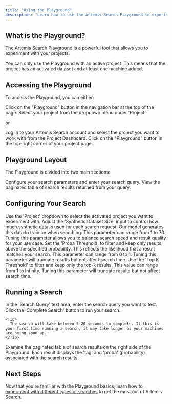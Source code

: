 ```yaml
---
title: "Using the Playground"
description: "Learn how to use the Artemis Search Playground to experiment with your projects"
---
```


## What is the Playground?
The Artemis Search Playground is a powerful tool that allows you to experiment with your projects.

<Note>
  You can only use the Playground with an active project. This means that the project has an activated dataset and at least one machine added.
</Note>

## Accessing the Playground

To access the Playground, you can either:

<Steps>
  <Step title="Open the Playground">
    Click on the "Playground" button in the navigation bar at the top of the page.
  </Step>
  <Step title="Select your project">
    Select your project from the dropdown menu under 'Project'.
  </Step>
</Steps>

or

<Steps>
  <Step title="Navigate to your project">
    Log in to your Artemis Search account and select the project you want to work with from the Project Dashboard.
  </Step>
  <Step title="Open the Playground">
    Click on the "Playground" button in the top-right corner of your project page.
  </Step>
</Steps>

## Playground Layout

The Playground is divided into two main sections:

<CardGroup cols={2}>
<Card title="Left Column: Settings and Search" icon="sliders">
  Configure your search parameters and enter your search query.
</Card>

<Card title="Right Column: Results" icon="table">
  View the paginated table of search results returned from your query.
</Card>
</CardGroup>

## Configuring Your Search

<AccordionGroup>
  <Accordion title="Project Selection" >
    Use the 'Project' dropdown to select the activated project you want to experiment with.
  </Accordion>
  
  <Accordion title="Synthetic Dataset Size" >
    Adjust the 'Synthetic Dataset Size' input to control how much synthetic data is used for each search request. Our model generates this data to train on when searching. This parameter can range from 1 to 70. Tuning this parameter allows you to balance search speed and result quality for your use case.
  </Accordion>
  
  <Accordion title="Probability Threshold" >
    Set the 'Proba Threshold' to filter and keep only results above the specified probability. This reflects the likelihood that a result matches your search. This parameter can range from 0 to 1. Tuning this parameter will truncate results but not affect search time.
  </Accordion>
  
  <Accordion title="Top K Threshold" >
    Use the 'Top K Threshold' to filter and keep only the top-k results. This value can range from 1 to Infinity. Tuning this parameter will truncate results but not affect search time.
  </Accordion>
</AccordionGroup>

## Running a Search

<Steps>
  <Step title="Enter your query">
    In the 'Search Query' text area, enter the search query you want to test.
  </Step>
  <Step title="Execute the search">
    Click the 'Complete Search' button to run your search.

    <Tip>
      The search will take between 5-20 seconds to complete. If this is your first time running a search, it may take longer as your machines are being spun up.
    </Tip>
  </Step>
  <Step title="Review results">
    Examine the paginated table of search results on the right side of the Playground. Each result displays the 'tag' and 'proba' (probability) associated with the search results.
  </Step>
</Steps>


## Next Steps

Now that you're familiar with the Playground basics, learn how to [experiment with different types of searches](/playground/experimenting-with-searches) to get the most out of Artemis Search.